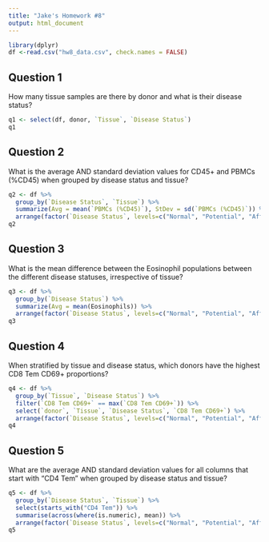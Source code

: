 ```yaml
---
title: "Jake's Homework #8"
output: html_document
---
```


```r
library(dplyr)
df <-read.csv("hw8_data.csv", check.names = FALSE)
```

## Question 1
How many tissue samples are there by donor and what is their disease status?
```r
q1 <- select(df, donor, `Tissue`, `Disease Status`)
q1
```

## Question 2
What is the average AND standard deviation values for CD45+ and PBMCs (%CD45) when grouped by disease status and tissue?
```r
q2 <- df %>%
  group_by(`Disease Status`, `Tissue`) %>%
  summarize(Avg = mean(`PBMCs (%CD45)`), StDev = sd(`PBMCs (%CD45)`)) %>%
  arrange(factor(`Disease Status`, levels=c("Normal", "Potential", "Affected")))
q2
```

## Question 3
What is the mean difference between the Eosinophil populations between the different disease statuses, irrespective of tissue?
```r
q3 <- df %>%
  group_by(`Disease Status`) %>%
  summarize(Avg = mean(Eosinophils)) %>%
  arrange(factor(`Disease Status`, levels=c("Normal", "Potential", "Affected")))
q3
```

## Question 4
When stratified by tissue and disease status, which donors have the highest CD8 Tem CD69+ proportions?
```r
q4 <- df %>%
  group_by(`Tissue`, `Disease Status`) %>%
  filter(`CD8 Tem CD69+` == max(`CD8 Tem CD69+`)) %>%
  select(`donor`, `Tissue`, `Disease Status`, `CD8 Tem CD69+`) %>%
  arrange(factor(`Disease Status`, levels=c("Normal", "Potential", "Affected")))
q4
```

## Question 5
What are the average AND standard deviation values for all columns that start with “CD4 Tem” when grouped by disease status and tissue?
```r
q5 <- df %>%
  group_by(`Disease Status`, `Tissue`) %>%
  select(starts_with("CD4 Tem")) %>%
  summarise(across(where(is.numeric), mean)) %>%
  arrange(factor(`Disease Status`, levels=c("Normal", "Potential", "Affected")))
q5
```
